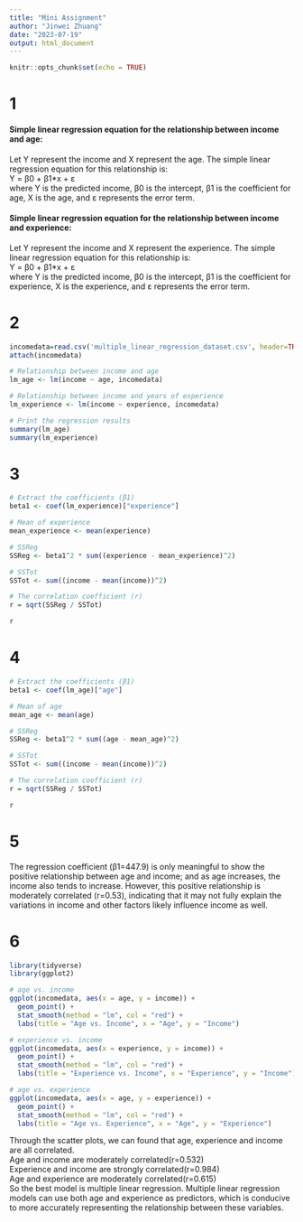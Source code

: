 ---
title: "Mini Assignment"
author: "Jinwei Zhuang"
date: "2023-07-19"
output: html_document
---

```{r setup, include=FALSE}
knitr::opts_chunk$set(echo = TRUE)
```
# 1
#### Simple linear regression equation for the relationship between income and age:
Let Y represent the income and X represent the age.
The simple linear regression equation for this relationship is:  
Y = β0 + β1*x + ε  
where Y is the predicted income, β0 is the intercept, β1 is the coefficient for age, X is the age, and ε represents the error term.

#### Simple linear regression equation for the relationship between income and experience:
Let Y represent the income and X represent the experience.
The simple linear regression equation for this relationship is:  
Y = β0 + β1*x + ε  
where Y is the predicted income, β0 is the intercept, β1 is the coefficient for experience, X is the experience, and ε represents the error term.


# 2
```{r}
incomedata=read.csv('multiple_linear_regression_dataset.csv', header=TRUE)
attach(incomedata)

# Relationship between income and age
lm_age <- lm(income ~ age, incomedata)

# Relationship between income and years of experience
lm_experience <- lm(income ~ experience, incomedata)

# Print the regression results
summary(lm_age)
summary(lm_experience)

```

# 3
```{r}
# Extract the coefficients (β1)
beta1 <- coef(lm_experience)["experience"]

# Mean of experience
mean_experience <- mean(experience)

# SSReg
SSReg <- beta1^2 * sum((experience - mean_experience)^2)

# SSTot
SSTot <- sum((income - mean(income))^2)

# The correlation coefficient (r)
r = sqrt(SSReg / SSTot)

r
```


# 4
```{r}
# Extract the coefficients (β1)
beta1 <- coef(lm_age)["age"]

# Mean of age
mean_age <- mean(age)

# SSReg
SSReg <- beta1^2 * sum((age - mean_age)^2)

# SSTot
SSTot <- sum((income - mean(income))^2)

# The correlation coefficient (r)
r = sqrt(SSReg / SSTot)

r
```

# 5
The regression coefficient  (β1=447.9) is only meaningful to show the positive relationship between age and income; and as age increases, the income also tends to increase. However,  this positive relationship is moderately correlated (r=0.53), indicating that it may not fully explain the variations in income and other factors likely influence income as well.

# 6
```{r}
library(tidyverse)
library(ggplot2)

# age vs. income
ggplot(incomedata, aes(x = age, y = income)) + 
  geom_point() +
  stat_smooth(method = "lm", col = "red") + 
  labs(title = "Age vs. Income", x = "Age", y = "Income")

# experience vs. income
ggplot(incomedata, aes(x = experience, y = income)) + 
  geom_point() +
  stat_smooth(method = "lm", col = "red") + 
  labs(title = "Experience vs. Income", x = "Experience", y = "Income")

# age vs. experience
ggplot(incomedata, aes(x = age, y = experience)) + 
  geom_point() +
  stat_smooth(method = "lm", col = "red") + 
  labs(title = "Age vs. Experience", x = "Age", y = "Experience")

```


Through the scatter plots, we can found that age, experience and income are all correlated.  
Age and income are moderately correlated(r=0.532)  
Experience and income are strongly correlated(r=0.984)  
Age and experience are moderately correlated(r=0.615)    
So the best model is multiple linear regression.  Multiple linear regression models can use both age and experience as predictors, which is conducive to more accurately representing the relationship between these variables.

